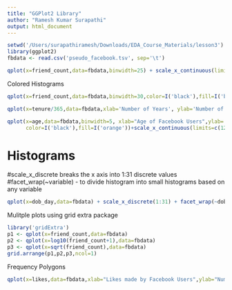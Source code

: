 ```yaml
---
title: "GGPlot2 Library"
author: "Ramesh Kumar Surapathi"
output: html_document
---
```

```r
setwd('/Users/surapathiramesh/Downloads/EDA_Course_Materials/lesson3')
library(ggplot2)
fbdata <- read.csv('pseudo_facebook.tsv', sep='\t')

qplot(x=friend_count,data=fbdata,binwidth=25) + scale_x_continuous(limits = c(0,1000), breaks = seq(0,1000,50)) + facet_wrap(~gender,ncol=3)

```

Colored Histograms

```r
qplot(x=friend_count,data=fbdata,binwidth=30,color=I('black'),fill=I('blue')) + scale_x_continuous(limits = c(0,1000), breaks = seq(0,1000,50))


```

```r

qplot(x=tenure/365,data=fbdata,xlab='Number of Years', ylab='Number of Users',binwidth=0.25,color=I('black'),fill=I('orange'))+scale_x_continuous(limits=c(0,8))

qplot(x=age,data=fbdata,binwidth=5, xlab="Age of Facebook Users",ylab='Number of Users',
      color=I('black'),fill=I('orange'))+scale_x_continuous(limits=c(12,100))
```


# Histograms 
#scale_x_discrete breaks the x axis into 1:31 discrete values
#facet_wrap(~variable) - to divide histogram into small histograms based on any variable


```r

qplot(x=dob_day,data=fbdata) + scale_x_discrete(1:31) + facet_wrap(~dob_month,ncol=3)
```

Mulitple plots using grid extra package

```r
library('gridExtra')
p1 <- qplot(x=friend_count,data=fbdata)
p2 <- qplot(x=log10(friend_count+1),data=fbdata)
p3 <- qplot(x=sqrt(friend_count),data=fbdata)
grid.arrange(p1,p2,p3,ncol=1)

```

Frequency Polygons

```r
qplot(x=likes,data=fbdata,xlab="Likes made by Facebook Users",ylab="Number of Facebook Users", geom='freqpoly',color=gender,binwidth=1)+scale_x_continuous(limits=c(0,10))

```

